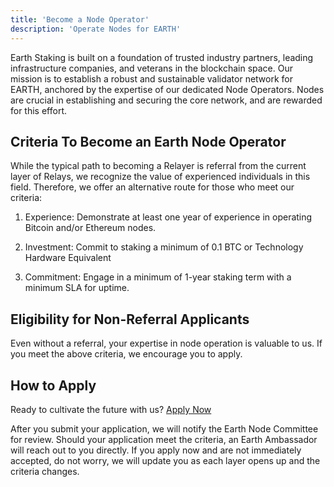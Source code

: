 ```yaml
---
title: 'Become a Node Operator'
description: 'Operate Nodes for EARTH'
---
```

Earth Staking is built on a foundation of trusted industry partners, leading infrastructure companies, and veterans in the blockchain space. Our mission is to establish a robust and sustainable validator network for EARTH, anchored by the expertise of our dedicated Node Operators. Nodes are crucial in establishing and securing the core network, and are rewarded for this effort.

## Criteria To Become an Earth Node Operator
While the typical path to becoming a Relayer is referral from the current layer of Relays, we recognize the value of experienced individuals in this field. Therefore, we offer an alternative route for those who meet our criteria:

1. Experience: Demonstrate at least one year of experience in operating Bitcoin and/or Ethereum nodes.

2. Investment: Commit to staking a minimum of 0.1 BTC or Technology Hardware Equivalent  

3. Commitment: Engage in a minimum of 1-year staking term with a minimum SLA for uptime.

## Eligibility for Non-Referral Applicants
Even without a referral, your expertise in node operation is valuable to us. If you meet the above criteria, we encourage you to apply.

## How to Apply

Ready to cultivate the future with us? [Apply Now](https://earthstaking.typeform.com/to/bM6iXb4c)

After you submit your application, we will notify the Earth Node Committee for review. Should your application meet the criteria, an Earth Ambassador will reach out to you directly. If you apply now and are not immediately accepted, do not worry, we will update you as each layer opens up and the criteria changes. 
